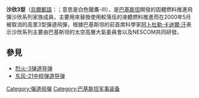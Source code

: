 {{unreferenced|time=2014-05-16T06:05:09+00:00}}
{{Infobox_Missile
| name = 沙欣3型飛彈
| image =
| imagepx = 300px
| caption =  沙欣3型飛彈
| Function = 地對地[[中程彈道飛彈|中程彈道飛彈]]
| Origin ={{PAK}}
| Unit_cost = 
| First_flight = 
| Deployment = 2000年代
| References =
| Engine = 多級式[[固体燃料|固体燃料]]引擎
| Stage1 =
| Stage2 = 
| Stage3 = 
| Stage4 = 
| Launch_mass =
| Launch_mass alt =
| Length=
| Diameter= 
| Wing_span= 
| Speed =
| Speed_alt = 
| Range =3500 - 4,500 km
| Range_alt =
| Ceiling = 
| Ceiling_alt = 
| Flying_altitude = 
| Flying_altitude alt = 
| Warhead =[[High_explosive|HE]]\[[核弹|核弹]]
| Guidance =[[慣性導引|慣性導引]]
| Fuzes = 
| Launch_platform =輪式機動載具
}}

'''沙欣3型'''（[[烏爾都語|烏爾都語]]：{{Nastaliq|شاہین}}；意思是白色獵鷹-III），是[[巴基斯坦|巴基斯坦]]開發的固體燃料推進飛彈沙欣系列家族成員，主要用來替換使用較落伍的液體燃料推進而在2000年5月被取消的高里3型彈道飛彈，根據巴基斯坦的前首席科學家[[阿卜杜勒·卡迪爾·汗|阿卜杜勒·卡迪爾·汗]]表示沙欣系列主要由巴基斯坦的太空高層大氣委員會以及NESCOM共同研發。

== 參見 ==
* [[烈火-3弹道导弹|烈火-3弹道导弹]]
* [[东风-21中程弹道导弹|东风-21中程弹道导弹]]

[[Category:彈道飛彈|Category:彈道飛彈]]
[[Category:巴基斯坦军事装备|Category:巴基斯坦军事装备]]